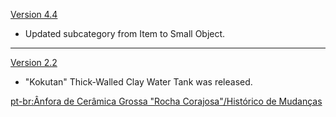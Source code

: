 {{Change History/Header}}
[[Version 4.4]]
* Updated subcategory from Item to Small Object.
----
[[Version 2.2]]
* "Kokutan" Thick-Walled Clay Water Tank was released.
<noinclude>
[[pt-br:Ânfora de Cerâmica Grossa "Rocha Corajosa"/Histórico de Mudanças]]
</noinclude>